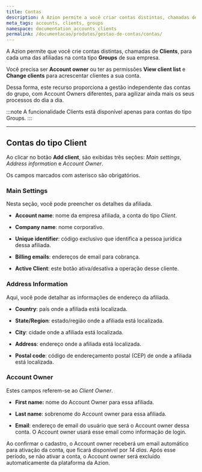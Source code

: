 ```yaml
---
title: Contas
description: A Azion permite a você criar contas distintas, chamadas de Clients, para cada uma das afiliadas ao seu grupo de empresas.
meta_tags: accounts, clients, groups
namespace: documentation_accounts_clients
permalink: /documentacao/produtos/gestao-de-contas/contas/
---
```


A Azion permite que você crie contas distintas, chamadas de **Clients**, para cada uma das afiliadas na conta tipo **Groups** de sua empresa.

Você precisa ser **Account owner** ou ter as permissões **View client list** e **Change clients** para acrescentar clientes a sua conta.

Dessa forma, este recurso proporciona a gestão independente das contas do grupo, com Account Owners diferentes, para agilizar ainda mais os seus processos do dia a dia.

:::note
A funcionalidade Clients está disponível apenas para contas do tipo Groups.
:::

---

## Contas do tipo Client

Ao clicar no botão **Add client**, são exibidas três seções: *Main settings*, *Address information* e *Account Owner*.

Os campos marcados com asterisco são obrigatórios.

### Main Settings

Nesta seção, você pode preencher os detalhes da afiliada.

- **Account name**: nome da empresa afiliada, a conta do tipo *Client*.

- **Company name**: nome corporativo.

- **Unique identifier**: código exclusivo que identifica a pessoa jurídica dessa afiliada.

- **Billing emails**: endereços de email para cobrança.

- **Active Client**: este botão ativa/desativa a operação desse cliente.

### Address Information

Aqui, você pode detalhar as informações de endereço da afiliada.

- **Country**: país onde a afiliada está localizada.

- **State/Region**: estado/região onde a afiliada está localizada.

- **City**: cidade onde a afiliada está localizada.

- **Address**: endereço onde a afiliada está localizada.

- **Postal code**: código de endereçamento postal (CEP) de onde a afiliada está localizada.

### Account Owner

Estes campos referem-se ao *Client Owner*.

- **First name:** nome do Account Owner para essa afiliada.

- **Last name**: sobrenome do Account owner para essa afiliada.

- **Email**: endereço de email do usuário que será o Account owner dessa conta. O Account owner usará esse email como informação de login.

Ao confirmar o cadastro, o Account owner receberá um email automático para ativação da conta, que ficará disponível por *14 dias*. Após esse período, se não ativar a conta, o Account owner será excluído automaticamente da plataforma da Azion.